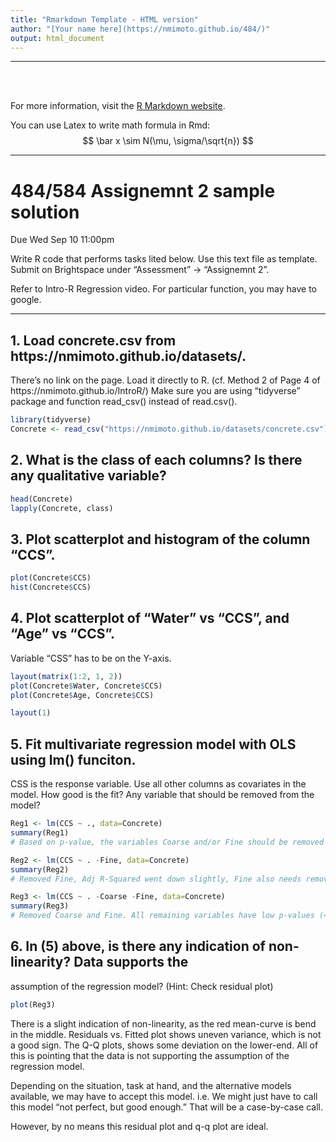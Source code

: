 ```yaml
---
title: "Rmarkdown Template - HTML version"
author: "[Your name here](https://nmimoto.github.io/484/)"
output: html_document
---
```

<hr>
<!--
This section will be ignored by Rmarkdown.
Open this file in R-studio, and click "knit" (instead of "run").
--->


<br><br>

For more information, visit the [R Markdown website](https://rmarkdown.rstudio.com).

You can use Latex to write math formula in Rmd:
$$
  \bar x \sim N(\mu, \sigma/\sqrt{n})
$$


<hr>

#  484/584 Assignemnt 2 sample solution

Due Wed Sep 10 11:00pm

Write R code that performs tasks lited below.
Use this text file as template. Submit on Brightspace
under "Assessment" -> "Assignemnt 2".

Refer to Intro-R Regression video.
For particular function, you may have to google.

<hr>

## 1. Load concrete.csv from https://nmimoto.github.io/datasets/.
There's no link on the page. Load it directly to R.
(cf. Method 2 of Page 4 of https://nmimoto.github.io/IntroR/)
Make sure you are using "tidyverse" package and function read_csv()
instead of read.csv().

```r
library(tidyverse)
Concrete <- read_csv("https://nmimoto.github.io/datasets/concrete.csv")
```


## 2. What is the class of each columns?  Is there any qualitative variable?

```r
head(Concrete)
lapply(Concrete, class)
```

## 3. Plot scatterplot and histogram of the column "CCS".
```r
plot(Concrete$CCS)
hist(Concrete$CCS)
```

## 4. Plot scatterplot of "Water" vs "CCS", and "Age" vs "CCS".
Variable "CSS" has to be on the Y-axis.
```r
layout(matrix(1:2, 1, 2))
plot(Concrete$Water, Concrete$CCS)
plot(Concrete$Age, Concrete$CCS)

layout(1)
```

## 5. Fit multivariate regression model with OLS using lm() funciton.
CSS is the response variable.  Use all other columns as covariates in the model.
How good is the fit?  Any variable that should be removed from the model?
```r
Reg1 <- lm(CCS ~ ., data=Concrete)
summary(Reg1)
# Based on p-value, the variables Coarse and/or Fine should be removed from the model.

Reg2 <- lm(CCS ~ . -Fine, data=Concrete)
summary(Reg2)
# Removed Fine, Adj R-Squared went down slightly, Fine also needs removed.

Reg3 <- lm(CCS ~ . -Coarse -Fine, data=Concrete)
summary(Reg3)
# Removed Coarse and Fine. All remaining variables have low p-values (<0.05).
```

## 6. In (5) above, is there any indication of non-linearity?  Data supports the
assumption of the regression model?  (Hint: Check residual plot)
```r
plot(Reg3)
```

There is a slight indication of non-linearity, as the red mean-curve is
bend in the middle. Residuals vs. Fitted plot shows uneven variance, which
is not a good sign.
The Q-Q plots, shows some deviation on the lower-end.
All of this is pointing that the data is not supporting the assumption of the
regression model.

Depending on the situation, task at hand, and the alternative models available,
we may have to accept this model.
i.e. We might just have to call this model "not perfect, but good enough."
That will be a case-by-case call.

However, by no means this residual plot and q-q plot are ideal.
